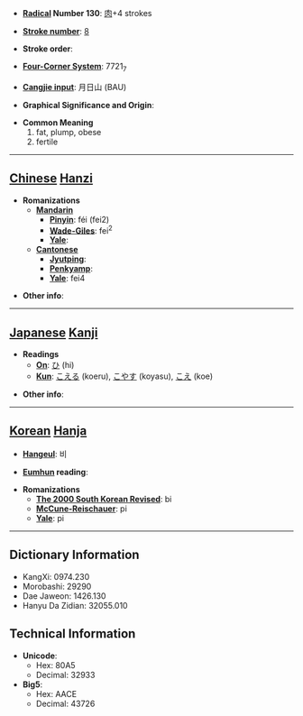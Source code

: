 * '''[[Wiktionary:Chinese radical index| Radical]] Number 130''': [[Wiktionary:Chinese radical index 肉|肉]]+4 strokes

* '''[[Wiktionary:Chinese total strokes index|Stroke number]]''': [[Wiktionary:Chinese total strokes index 8|8]]

* '''Stroke order''': 

* '''[[Wiktionary:Chinese four corner index|Four-Corner System]]''': 7721<sub>7</sub>

* '''[[Wiktionary:Chinese Cangjie index|Cangjie input]]''': 月日山 (BAU)

* '''Graphical Significance and Origin''': 

* '''Common Meaning'''
*#fat, plump, obese
*# fertile


----

== [[Chinese]] [[Hanzi]] ==

* '''Romanizations'''
** '''[[Mandarin]]'''
*** '''[[Pinyin]]''': féi (fei2)
*** '''[[Wade-Giles]]''': fei<sup>2</sup>
*** '''[[Yale]]''': 
** '''[[Cantonese]]'''
*** '''[[Jyutping]]''':
*** '''[[Penkyamp]]''': 
*** '''[[Yale]]''': fei4

* '''Other info''': 

----

== [[Japanese]] [[Kanji]] ==

* '''Readings'''
** '''[[On]]''': [[ひ]] (hi)
** '''[[Kun]]''': [[こえる]] (koeru), [[こやす]] (koyasu), [[こえ]] (koe)

* '''Other info''':  

----

== [[Korean]] [[Hanja]] ==

* '''[[Hangeul]]''': 비

* '''[[Eumhun]] reading''': 

* '''Romanizations'''
** '''[[The 2000 South Korean Revised Romanization|The 2000 South Korean Revised]]''': bi
** '''[[McCune-Reischauer]]''': pi
** '''[[Yale]]''': pi

----

== Dictionary Information ==

* KangXi: 0974.230
* Morobashi: 29290
* Dae Jaweon: 1426.130
* Hanyu Da Zidian: 32055.010

== Technical Information ==

* '''Unicode''':
** Hex: 80A5
** Decimal: 32933
* '''Big5''':
** Hex: AACE
** Decimal: 43726